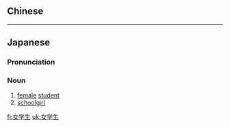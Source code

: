 {{also|女學生}}
==Chinese==
{{zh-see|女學生}}

----

==Japanese==
{{ja-kanjitab|じょ|がく|せい|yomi=o}}

===Pronunciation===
{{ja-pron|じょがくせい|dev=4|y=o}}

===Noun===
{{ja-noun|じょがくせい|kyu=女學生}}

# [[female]] [[student]]
# [[schoolgirl]]

[[fi:女学生]]
[[uk:女学生]]